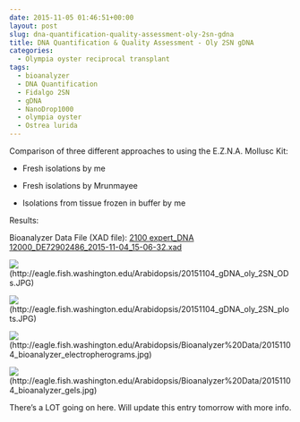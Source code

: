 ```yaml
---
date: 2015-11-05 01:46:51+00:00
layout: post
slug: dna-quantification-quality-assessment-oly-2sn-gdna
title: DNA Quantification & Quality Assessment - Oly 2SN gDNA
categories:
  - Olympia oyster reciprocal transplant
tags:
  - bioanalyzer
  - DNA Quantification
  - Fidalgo 2SN
  - gDNA
  - NanoDrop1000
  - olympia oyster
  - Ostrea lurida
---
```


Comparison of three different approaches to using the E.Z.N.A. Mollusc Kit:




    
  * Fresh isolations by me

    
  * Fresh isolations by Mrunmayee

    
  * Isolations from tissue frozen in buffer by me



Results:

Bioanalyzer Data File (XAD file): [2100 expert_DNA 12000_DE72902486_2015-11-04_15-06-32.xad](https://eagle.fish.washington.edu/Arabidopsis/Bioanalyzer%20Data/2100%20expert_DNA%2012000_DE72902486_2015-11-04_15-06-32.xad)

![](https://eagle.fish.washington.edu/Arabidopsis/20151104_gDNA_oly_2SN_ODs.JPG)(http://eagle.fish.washington.edu/Arabidopsis/20151104_gDNA_oly_2SN_ODs.JPG)

![](https://eagle.fish.washington.edu/Arabidopsis/20151104_gDNA_oly_2SN_plots.JPG)(http://eagle.fish.washington.edu/Arabidopsis/20151104_gDNA_oly_2SN_plots.JPG)

![](https://eagle.fish.washington.edu/Arabidopsis/Bioanalyzer%20Data/20151104_bioanalyzer_electropherograms.jpg)(http://eagle.fish.washington.edu/Arabidopsis/Bioanalyzer%20Data/20151104_bioanalyzer_electropherograms.jpg)

![](https://eagle.fish.washington.edu/Arabidopsis/Bioanalyzer%20Data/20151104_bioanalyzer_gels.jpg)(http://eagle.fish.washington.edu/Arabidopsis/Bioanalyzer%20Data/20151104_bioanalyzer_gels.jpg)

There's a LOT going on here. Will update this entry tomorrow with more info.
